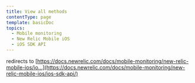 ```yaml
---
title: View all methods
contentType: page
template: basicDoc
topics:
  - Mobile monitoring
  - New Relic Mobile iOS
  - iOS SDK API
---
```


redirects to [https://docs.newrelic.com/docs/mobile-monitoring/new-relic-mobile-ios/io...](https://docs.newrelic.com/docs/mobile-monitoring/new-relic-mobile-ios/ios-sdk-api/)
